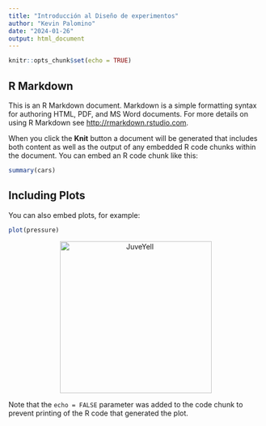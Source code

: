 ```yaml
---
title: "Introducción al Diseño de experimentos"
author: "Kevin Palomino"
date: "2024-01-26"
output: html_document
---
```


```r
knitr::opts_chunk$set(echo = TRUE)
```

## R Markdown

This is an R Markdown document. Markdown is a simple formatting syntax for authoring HTML, PDF, and MS Word documents. For more details on using R Markdown see <http://rmarkdown.rstudio.com>.

When you click the **Knit** button a document will be generated that includes both content as well as the output of any embedded R code chunks within the document. You can embed an R code chunk like this:

```r
summary(cars)
```

## Including Plots

You can also embed plots, for example:

```r
plot(pressure)
```

<div>
<p style = 'text-align:center;'>
<img src="https://pbs.twimg.com/media/EiAAHfoU4AADis4?format=jpg&name=small" alt="JuveYell" width="300px">
</p>
</div>

Note that the `echo = FALSE` parameter was added to the code chunk to prevent printing of the R code that generated the plot.
